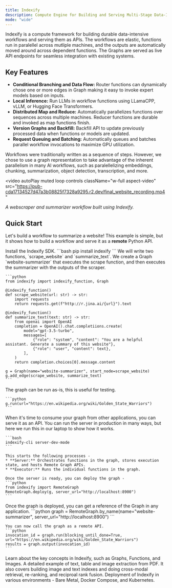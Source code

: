 ```yaml
---
title: Indexify
description: Compute Engine for Building and Serving Multi-Stage Data-Intensive Workflows
mode: "wide"
---
```

Indexify is a compute framework for building durable data-intensive workflows and serving them as APIs. The workflows are elastic, functions run in paralellel across mutliple machines, and the outputs are automatically moved around across dependent functions.
The Graphs are served as live API endpoints for seamless integration with existing systems.

## Key Features
* **Conditional Branching and Data Flow:** Router functions can dynamically chose one or more edges in Graph making it easy to invoke expert models based on inputs.
* **Local Inference:** Run LLMs in workflow functions using LLamaCPP, vLLM, or Hugging Face Transformers.
* **Distributed Map and Reduce:** Automatically parallelizes functions over sequences across multiple machines. Reducer functions are durable and invoked as map functions finish.
* **Version Graphs and Backfill:** Backfill API to update previously processed data when functions or models are updated.
* **Request Queuing and Batching:** Automatically queues and batches parallel workflow invocations to maximize GPU utilization.

<Note>
Workflows were traditionally written as a sequence of steps. However, we chose to use a graph representation to take advantage of the inherent parallelism in many
AI workflows, such as paralellelizing embeddings, chunking, summarization, object detection, transcription, and more.
</Note>

<video
  autoPlay
  muted
  loop
  controls
  className="w-full aspect-video"
  src="https://pub-cda17134527d47a3b08825f7328a9295.r2.dev/final_website_recording.mp4"
></video>
*A webscraper and summarizer workflow built using Indexify.*

## Quick Start

Let's build a workflow to summarize a website! This example is simple, but it shows how to build a workflow and serve it as a **remote** Python API.

<Steps>
  <Step title="Install">
    Install the Indexify SDK.
    ```bash
    pip install indexify
    ```
  </Step>
  <Step title="Define the Graph">
    We will write two functions, `scrape_website` and `summarize_text`.
    We create a Graph `website-summarizer` that executes the scrape function, and then executes the summarizer with the outputs of the scraper.

    ```python
    from indexify import indexify_function, Graph

    @indexify_function()
    def scrape_website(url: str) -> str:
        import requests
        return requests.get(f"http://r.jina.ai/{url}").text

    @indexify_function()
    def summarize_text(text: str) -> str:
        from openai import OpenAI
        completion = OpenAI().chat.completiions.create(
            model="gpt-3.5-turbo",
            messages=[
                {"role": "system", "content": "You are a helpful assistant. Generate a summary of this website"},
                {"role": "user", "content": text},
            ],
        )
        return completion.choices[0].message.content

    g = Graph(name="website-summarizer", start_node=scrape_website)
    g.add_edge(scrape_website, summarize_text)
    ```
  </Step>
  <Step title="Test the Graph In-Process">
    The graph can be run as-is, this is useful for testing.

    ```python
    g.run(url="https://en.wikipedia.org/wiki/Golden_State_Warriors")
    ```
  </Step>
  <Step title="Deploying a Graph as an Remote API">
    When it's time to consume your graph from other applications, you can serve it as an API. You can run the server in production in many ways, but here we run this in our laptop to show how it works.

    ```bash
    indexify-cli server-dev-mode
    ```

    This starts the following processes -
    * **Server:** Orchestrates functions in the graph, stores execution state, and hosts Remote Graph APIs.
    * **Executor:** Runs the individual functions in the graph.

    Once the server is ready, you can deploy the graph -
    ```python
    from indexify import RemoteGraph
    RemoteGraph.deploy(g, server_url="http://localhost:8900")
    ```
  </Step>
  <Step title="Call a Graph Endpoint">
    Once the graph is deployed, you can get a reference of the Graph in any application.
    ```python
    graph = RemoteGraph.by_name(name="website-summarizer", server_url="http://localhost:8900")
    ```

    You can now call the graph as a remote API.
    ```python
    invocation_id = graph.run(blocking_until_done=True, url="https://en.wikipedia.org/wiki/Golden_State_Warriors")
    results = graph.output(invocation_id)
    ```
  </Step>
</Steps>

<Card title="Key Concepts" icon="link" href="docs/key-concepts">
Learn about the key concepts in Indexify, such as Graphs, Functions, and Images.
</Card>
<Card title="Packaging Dependencies" icon="link" href="docs/custom-images">
  A detailed example of text, table and image extraction from PDF. It also covers building image and text indexes and doing
  cross-modal retrieval, re-ranking, and reciproal rank fusion.
</Card>
<Card title="Deployment" icon="link" href="deployment/deployment">
Deployment of Indexify in various environments - Bare Metal, Docker Compose, and Kubernetes.
</Card>

